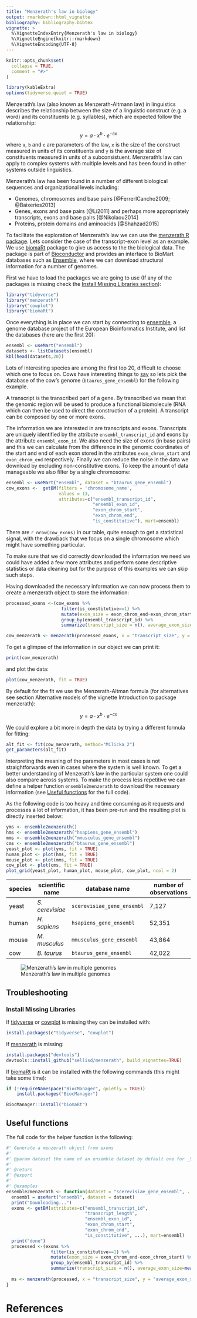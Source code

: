 ```yaml
---
title: "Menzerath's law in biology"
output: rmarkdown::html_vignette
bibliography: bibliography.bibtex
vignette: >
  %\VignetteIndexEntry{Menzerath's law in biology}
  %\VignetteEngine{knitr::rmarkdown}
  %\VignetteEncoding{UTF-8}
---
```


```r
knitr::opts_chunk$set(
  collapse = TRUE,
  comment = "#>"
)
```

```r
library(kableExtra)
options(tidyverse.quiet = TRUE)
```

Menzerath's law (also known as Menzerath-Altmann law) in linguistics describes the relationship between the size of a linguistic construct (e.g. a word) and its constituents (e.g. syllables), which are expected follow the relationship:

$$ y = a \cdot x^b \cdot e^{-cx} $$
where `a`, `b` and `c` are parameters of the law, `x` is the size of the construct measured in units of its constituents and `y` is the average size of constituents measured in units of a subconsistuent. Menzerath's law can apply to complex systems with multiple levels and has been found in other systems outside linguistics.

Menzerath's law has been found in a number of different biological sequences and organizational levels including:

- Genomes, chromosomes and base pairs [@FerrerICancho2009; @Baixeries2013]
- Genes, exons and base pairs [@Li2011] and perhaps more appropriately transcripts, exons and base pairs [@Nikolaou2014]
- Proteins, protein domains and aminoacids [@Shahzad2015]

To facilitate the exploration of Menzerath's law we can use the [menzerath R package](https://sellisd.github.io/menzerath/). Lets consider the case of the transcript-exon level as an example. We use [biomaRt](https://bioconductor.org/packages/release/bioc/html/biomaRt.html) package to give us access to the the biological data. The package is part of [Bioconductor](bioconductor.org) and provides an interface to BioMart databases such as [Ensemble](https://www.ensembl.org/), where we can download structural information for a number of genomes.


First we have to load the packages we are going to use (If any of the packages is missing check the [Install Missing Libraries section](#Install-missing-libraries-section)):

```r
library("tidyverse")
library("menzerath")
library("cowplot")
library("biomaRt")
```

Once everything is in place we can start by connecting to [ensemble](https://www.ensembl.org/index.html), a genome database project of the European Bioinformatics Institute, and list the databases (here are the first 20):

```r
ensembl <- useMart("ensembl")
datasets <- listDatasets(ensembl)
kbl(head(datasets,20))
```

Lots of interesting species are among the first top 20, difficult to choose which one to focus on. Cows have interesting things to [say](https://github.com/tnalpgge/rank-amateur-cowsay) so lets pick the database of the cow's genome (`btaurus_gene_ensembl`) for the following example.

A transcript is the transcribed part of a gene. By transcribed we mean that the genomic region will be used to produce a functional biomolecule (RNA which can then be used to direct the construction of a protein). A transcript can be composed by one or more exons.

The information we are interested in are transcripts and exons. Transcripts are uniquely identified by the attribute `ensembl_transcript_id` and exons by the attribute `ensembl_exon_id`. We also need the size of exons (in base pairs) and this we can calculate from the difference in the genomic coordinates of the start and end of each exon stored in the attributes `exon_chrom_start` and `exon_chrom_end` respectively. Finally we can reduce the noise in the data we download by excluding non-constitutive exons. To keep the amount of data manageable we also filter by a single chromosome:

```r
ensembl <- useMart("ensembl", dataset = "btaurus_gene_ensembl")
cow_exons <-  getBM(filters = 'chromosome_name',
                    values = 13,
                    attributes=c("ensembl_transcript_id",
                                 "ensembl_exon_id",
                                 "exon_chrom_start",
                                 "exon_chrom_end",
                                 "is_constitutive"), mart=ensembl)
```

There are `r nrow(cow_exons)` in our table, quite enough to get a statistical signal, with the drawback that we focus on a single chromosome which might have something particular.

To make sure that we did correctly downloaded the information we need we could have added a few more attributes and perform some descriptive statistics or data cleaning but for the purpose of this examples we can skip such steps.

Having downloaded the necessary information we can now process them to create a menzerath object to store the information:

```r
processed_exons <-(cow_exons %>% 
                     filter(is_constitutive==1) %>% 
                     mutate(exon_size = exon_chrom_end-exon_chrom_start) %>% 
                     group_by(ensembl_transcript_id) %>%
                     summarize(transcript_size = n(), average_exon_size=mean(exon_size)))

cow_menzerath <- menzerath(processed_exons, x = "transcript_size", y = "average_exon_size")
```

To get a glimpse of the information in our object we can print it:

```r
print(cow_menzerath)
```

and plot the data:

```r
plot(cow_menzerath, fit = TRUE)
```

By default for the fit we use the Menzerath-Altman formula (for alternatives see section Alternative models of the vignette Introduction to package menzerath):

$$ y = a \cdot x^b \cdot e^{-cx} $$

We could explore a bit more in depth the data by trying a different formula for fitting:

```r
alt_fit <- fit(cow_menzerath, method="Milicka_2")
get_parameters(alt_fit)
```
Interpreting the meaning of the parameters in most cases is not straightforwards even in cases where the system is well known. To get a better understanding of Menzerath's law in the particular system one could also compare across systems. To make the process less repetitive we can define a helper function `ensemble2menzerath` to download the necessary information (see [Useful functions](#Useful-functions) for the full code).

As the following code is too heavy and time consuming as it requests and processes a lot of information, it has been pre-run and the resulting plot is directly inserted below:

```r
yms <- ensemble2menzerath()
hms <- ensemble2menzerath("hsapiens_gene_ensembl")
mms <- ensemble2menzerath("mmusculus_gene_ensembl")
cms <- ensemble2menzerath("btaurus_gene_ensembl")
yeast_plot <- plot(yms, fit = TRUE)
human_plot <- plot(hms, fit = TRUE)
mouse_plot <- plot(mms, fit = TRUE)
cow_plot <- plot(cms, fit = TRUE)
plot_grid(yeast_plot, human_plot, mouse_plot, cow_plot, ncol = 2)
```


| species | scientific name | database name              | number of observations |
|---------|-----------------|----------------------------|------------------------|
| yeast   | _S. cerevisiae_ | `scerevisiae_gene_ensembl` | 7,127                  |
| human   | _H. sapiens_    | `hsapiens_gene_ensembl`    | 52,351                 |
| mouse   | _M. musculus_   | `mmusculus_gene_ensembl`   | 43,864                 |
| cow     | _B. taurus_     | `btaurus_gene_ensembl`     | 42,022                 |

![Menzerath's law in multiple genomes](menzerath_biology_files/exons_menzerath.png)

## Troubleshooting

### Install Missing Libraries {#Install-missing-libraries-section}

If [tidyverse](https://www.tidyverse.org/) or [cowplot](https://wilkelab.org/cowplot/index.html) is missing they can be installed with:

```r
install.packages(c"tidyverse", "cowplot")
```

If [menzerath](https://sellisd.github.io/menzerath/) is missing: 

```r
install.packages("devtools")
devtools::install_github("sellisd/menzerath", build_vignettes=TRUE)
```

If [biomaRt](https://bioconductor.org/packages/release/bioc/html/biomaRt.html) is it can be installed with the following commands (this might take some time): 

```r
if (!requireNamespace("BiocManager", quietly = TRUE))
    install.packages("BiocManager")

BiocManager::install("biomaRt")
```

## Useful functions {#Useful-functions}

The full code for the helper function is the following:

```r

#' Generate a menzerath object from exons
#'
#' @param dataset the name of an ensemble dataset by default one for _S. cerevisiae_
#'
#' @return
#' @export
#'
#' @examples
ensemble2menzerath <- function(dataset = "scerevisiae_gene_ensembl", ...){
  ensembl = useMart("ensembl", dataset = dataset)
  print("Downloading...")
  exons <- getBM(attributes=c("ensembl_transcript_id",
                              "transcript_length",
                              "ensembl_exon_id",
                              "exon_chrom_start",
                              "exon_chrom_end",
                              "is_constitutive", ...), mart=ensembl)
  print("done")
  processed <-(exons %>% 
                 filter(is_constitutive==1) %>% 
                 mutate(exon_size = exon_chrom_end-exon_chrom_start) %>% 
                 group_by(ensembl_transcript_id) %>%
                 summarize(transcript_size = n(), average_exon_size=mean(exon_size)))
  
  ms <- menzerath(processed, x = "transcript_size", y = "average_exon_size")
}
```

# References

